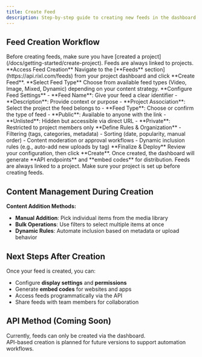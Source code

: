 ```yaml
---
title: Create Feed
description: Step-by-step guide to creating new feeds in the dashboard.
---
```



## Feed Creation Workflow

<Callout type="info">
Before creating feeds, make sure you have 
[created a project](/docs/getting-started/create-project).  
Feeds are always linked to projects.
</Callout>


<Steps>
  <Step>
    **Access Feed Creation**  
    Navigate to the [**Feeds** section](https://api.rixl.com/feeds) from your project dashboard and click **Create Feed**.
  </Step>
  <Step>
    **Select Feed Type**  
    Choose from available feed types (Video, Image, Mixed, Dynamic) depending on your content strategy.
  </Step>
  <Step>
    **Configure Feed Settings**  
    <Tabs items={['Basic Settings', 'Visibility Options']}>
      <Tab value="Basic Settings">
      - **Feed Name**: Give your feed a clear identifier  
      - **Description**: Provide context or purpose  
      - **Project Association**: Select the project the feed belongs to  
      - **Feed Type**: Choose or confirm the type of feed  
      </Tab>
      <Tab value="Visibility Options">
      - **Public**: Available to anyone with the link  
      - **Unlisted**: Hidden but accessible via direct URL  
      - **Private**: Restricted to project members only  
      </Tab>
    </Tabs>
  </Step>
  <Step>
    **Define Rules & Organization**  
    - Filtering (tags, categories, metadata)  
    - Sorting (date, popularity, manual order)  
    - Content moderation or approval workflows  
    - Dynamic inclusion rules (e.g., auto-add new uploads by tag)  
  </Step>
  <Step>
    **Finalize & Deploy**  
    Review your configuration, then click **Create**.  
    Once created, the dashboard will generate **API endpoints** and **embed codes** for distribution.
  </Step>
</Steps>

<Callout type="info">
Feeds are always linked to a project. Make sure your project is set up before creating feeds.
</Callout>

## Content Management During Creation

**Content Addition Methods:**
- **Manual Addition**: Pick individual items from the media library  
- **Bulk Operations**: Use filters to select multiple items at once  
- **Dynamic Rules**: Automate inclusion based on metadata or upload behavior  

## Next Steps After Creation

Once your feed is created, you can:
- Configure **display settings** and **permissions**  
- Generate **embed codes** for websites and apps  
- Access feeds programmatically via the API  
- Share feeds with team members for collaboration  

## API Method (Coming Soon)

Currently, feeds can only be created via the dashboard.  
API-based creation is planned for future versions to support automation workflows.
